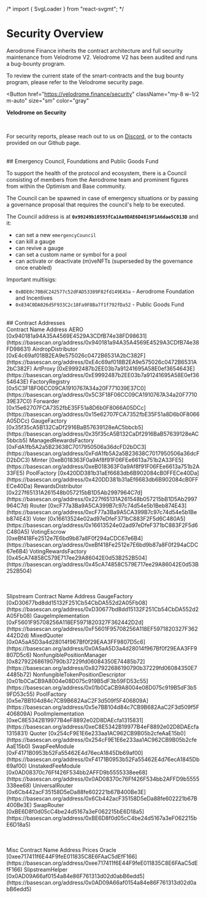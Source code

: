 /* import { SvgLoader } from "react-svgmt"; */

# Security Overview

Aerodrome Finance inherits the contract architecture and full security
maintenance from Velodrome V2. Velodrome V2 has been audited and runs a
bug-bounty program.

To review the current state of the smart-contracts and the bug bounty program,
please refer to the Velodrome security page.

<Button
  href="https://velodrome.finance/security"
  className="my-8 w-1/2 m-auto"
  size="sm"
  color="gray"
>
  <strong>Velodrome on Security</strong>
</Button>

<br />

For security reports, please reach out to us on <a className="text-primary
underline hover:no-underline underline-offset-2"
href="https://discord.gg/aerodrome">Discord</a>, or to the contacts provided on
our Github page.

<div id="emergency"></div>
<br />
## Emergency Council, Foundations and Public Goods Fund

To support the health of the protocol and ecosystem, there is a Council
consisting of members from the Aerodrome team and prominent figures from within
the Optimism and Base community.

The Council can be spawned in case of emergency situations or by passing
a governance proposal that requires the council's help to be executed.

The Council address is at **`0x99249b10593fCa1Ae9DAE6D4819F1A6dae5C013D`** and it:

- can set a new `emergencyCouncil`
- can kill a gauge
- can revive a gauge
- can set a custom name or symbol for a pool
- can activate or deactivate (m)veNFTs (superseded by the governance once enabled)

Important multisigs:

- `0xBDE0c70BdC242577c52dFAD53389F82fd149EA5a` - Aerodrome Foundation and Incentives
- `0x834C0DA026d5F933C2c18Fa9F8Ba7f1f792fDa52` - Public Goods Fund

<div id="contracts"></div>
<br />
## Contract Addresses

<br />

<Table striped>
  <Table.Head className="bg-primary text-white dark:bg-50">
    <Table.HeadCell>Contract Name</Table.HeadCell>
    <Table.HeadCell>Address</Table.HeadCell>
  </Table.Head>
  <Table.Body className="font-mono">
    <Table.Row>
      <Table.Cell>AERO</Table.Cell>
      <Table.Cell>
        [0x940181a94A35A4569E4529A3CDfB74e38FD98631](https://basescan.org/address/0x940181a94A35A4569E4529A3CDfB74e38FD98631)
      </Table.Cell>
    </Table.Row>
    <Table.Row>
      <Table.Cell>AirdropDistributor</Table.Cell>
      <Table.Cell>
        [0xE4c69af018B2EA9e575026c0472B6531A2bC382F](https://basescan.org/address/0xE4c69af018B2EA9e575026c0472B6531A2bC382F)
      </Table.Cell>
    </Table.Row>
    <Table.Row>
      <Table.Cell>ArtProxy</Table.Cell>
      <Table.Cell>
        [0xE9992487b2EE03b7a91241695A58E0ef3654643E](https://basescan.org/address/0xE9992487b2EE03b7a91241695A58E0ef3654643E)
      </Table.Cell>
    </Table.Row>
    <Table.Row>
      <Table.Cell>FactoryRegistry</Table.Cell>
      <Table.Cell>
        [0x5C3F18F06CC09CA1910767A34a20F771039E37C0](https://basescan.org/address/0x5C3F18F06CC09CA1910767A34a20F771039E37C0)
      </Table.Cell>
    </Table.Row>
    <Table.Row>
      <Table.Cell>Forwarder</Table.Cell>
      <Table.Cell>
        [0x15e62707FCA7352fbE35F51a8D6b0F8066A05DCc](https://basescan.org/address/0x15e62707FCA7352fbE35F51a8D6b0F8066A05DCc)
      </Table.Cell>
    </Table.Row>
    <Table.Row>
      <Table.Cell>GaugeFactory</Table.Cell>
      <Table.Cell>
        [0x35f35cA5B132CaDf2916BaB57639128eAC5bbcb5](https://basescan.org/address/0x35f35cA5B132CaDf2916BaB57639128eAC5bbcb5)
      </Table.Cell>
    </Table.Row>
    <Table.Row>
      <Table.Cell>ManagedRewardsFactory</Table.Cell>
      <Table.Cell>
        [0xFdA1fb5A2a5B23638C7017950506a36dcFD2bDC3](https://basescan.org/address/0xFdA1fb5A2a5B23638C7017950506a36dcFD2bDC3)
      </Table.Cell>
    </Table.Row>
    <Table.Row>
      <Table.Cell>Minter</Table.Cell>
      <Table.Cell>
        [0xeB018363F0a9Af8f91F06FEe6613a751b2A33FE5](https://basescan.org/address/0xeB018363F0a9Af8f91F06FEe6613a751b2A33FE5)
      </Table.Cell>
    </Table.Row>
    <Table.Row>
      <Table.Cell>PoolFactory</Table.Cell>
      <Table.Cell>
        [0x420DD381b31aEf6683db6B902084cB0FFECe40Da](https://basescan.org/address/0x420DD381b31aEf6683db6B902084cB0FFECe40Da)
      </Table.Cell>
    </Table.Row>
    <Table.Row>
      <Table.Cell>RewardsDistributor</Table.Cell>
      <Table.Cell>
        [0x227f65131A261548b057215bB1D5Ab2997964C7d](https://basescan.org/address/0x227f65131A261548b057215bB1D5Ab2997964C7d)
      </Table.Cell>
    </Table.Row>
    <Table.Row>
      <Table.Cell>Router</Table.Cell>
      <Table.Cell>
        [0xcF77a3Ba9A5CA399B7c97c74d54e5b1Beb874E43](https://basescan.org/address/0xcF77a3Ba9A5CA399B7c97c74d54e5b1Beb874E43)
      </Table.Cell>
    </Table.Row>
    <Table.Row>
      <Table.Cell>Voter</Table.Cell>
      <Table.Cell>
        [0x16613524e02ad97eDfeF371bC883F2F5d6C480A5](https://basescan.org/address/0x16613524e02ad97eDfeF371bC883F2F5d6C480A5)
      </Table.Cell>
    </Table.Row>
    <Table.Row>
      <Table.Cell>VotingEscrow</Table.Cell>
      <Table.Cell>
        [0xeBf418Fe2512e7E6bd9b87a8F0f294aCDC67e6B4](https://basescan.org/address/0xeBf418Fe2512e7E6bd9b87a8F0f294aCDC67e6B4)
      </Table.Cell>
    </Table.Row>
    <Table.Row>
      <Table.Cell>VotingRewardsFactory</Table.Cell>
      <Table.Cell>
        [0x45cA74858C579E717ee29A86042E0d53B252B504](https://basescan.org/address/0x45cA74858C579E717ee29A86042E0d53B252B504)
      </Table.Cell>
    </Table.Row>
  </Table.Body>
</Table>

<br />

<Table striped>
  <Table.Head>
    <Table.HeadCell>Slipstream Contract Name</Table.HeadCell>
    <Table.HeadCell>Address</Table.HeadCell>
  </Table.Head>
  <Table.Body className="font-mono">
    <Table.Row>
      <Table.Cell>GaugeFactory</Table.Cell>
      <Table.Cell>
        [0xD30677bd8dd15132F251Cb54CbDA552d2A05Fb08](https://basescan.org/address/0xD30677bd8dd15132F251Cb54CbDA552d2A05Fb08)
      </Table.Cell>
    </Table.Row>
    <Table.Row>
      <Table.Cell>GaugeImplementation</Table.Cell>
      <Table.Cell>
        [0xF5601F95708256A118EF5971820327F362442D2d](https://basescan.org/address/0xF5601F95708256A118EF5971820327F362442D2d)
      </Table.Cell>
    </Table.Row>
    <Table.Row>
      <Table.Cell>MixedQuoter</Table.Cell>
      <Table.Cell>
        [0x0A5aA5D3a4d28014f967Bf0f29EAA3FF9807D5c6](https://basescan.org/address/0x0A5aA5D3a4d28014f967Bf0f29EAA3FF9807D5c6)
      </Table.Cell>
    </Table.Row>
    <Table.Row>
      <Table.Cell>NonfungiblePositionManager</Table.Cell>
      <Table.Cell>
        [0x827922686190790b37229fd06084350E74485b72](https://basescan.org/address/0x827922686190790b37229fd06084350E74485b72)
      </Table.Cell>
    </Table.Row>
    <Table.Row>
      <Table.Cell>NonfungibleTokenPositionDescriptor</Table.Cell>
      <Table.Cell>
        [0x01b0CaCB9A8004e08D075c919B5dF3b59FD53c55](https://basescan.org/address/0x01b0CaCB9A8004e08D075c919B5dF3b59FD53c55)
      </Table.Cell>
    </Table.Row>
    <Table.Row>
      <Table.Cell>PoolFactory</Table.Cell>
      <Table.Cell>
        [0x5e7BB104d84c7CB9B682AaC2F3d509f5F406809A](https://basescan.org/address/0x5e7BB104d84c7CB9B682AaC2F3d509f5F406809A)
      </Table.Cell>
    </Table.Row>
    <Table.Row>
      <Table.Cell>PoolImplementation</Table.Cell>
      <Table.Cell>
        [0xeC8E5342B19977B4eF8892e02D8DAEcfa1315831](https://basescan.org/address/0xeC8E5342B19977B4eF8892e02D8DAEcfa1315831)
      </Table.Cell>
    </Table.Row>
    <Table.Row>
      <Table.Cell>Quoter</Table.Cell>
      <Table.Cell>
        [0x254cF9E1E6e233aa1AC962CB9B05b2cfeAaE15b0](https://basescan.org/address/0x254cF9E1E6e233aa1AC962CB9B05b2cfeAaE15b0)
      </Table.Cell>
    </Table.Row>
    <Table.Row>
      <Table.Cell>SwapFeeModule</Table.Cell>
      <Table.Cell>
        [0xF4171B0953b52Fa55462E4d76ecA1845Db69af00](https://basescan.org/address/0xF4171B0953b52Fa55462E4d76ecA1845Db69af00)
      </Table.Cell>
    </Table.Row>
    <Table.Row>
      <Table.Cell>UnstakedFeeModule</Table.Cell>
      <Table.Cell>
        [0x0AD08370c76Ff426F534bb2AFFD9b5555338ee68](https://basescan.org/address/0x0AD08370c76Ff426F534bb2AFFD9b5555338ee68)
      </Table.Cell>
    </Table.Row>
    <Table.Row>
      <Table.Cell>UniversalRouter</Table.Cell>
      <Table.Cell>
        [0x6Cb442acF35158D5eDa88fe602221b67B400Be3E](https://basescan.org/address/0x6Cb442acF35158D5eDa88fe602221b67B400Be3E)
      </Table.Cell>
    </Table.Row>
    <Table.Row>
      <Table.Cell>SwapRouter</Table.Cell>
      <Table.Cell>
        [0xBE6D8f0d05cC4be24d5167a3eF062215bE6D18a5](https://basescan.org/address/0xBE6D8f0d05cC4be24d5167a3eF062215bE6D18a5)
      </Table.Cell>
    </Table.Row>
  </Table.Body>
</Table>

<br />

<Table striped>
  <Table.Head>
    <Table.HeadCell>Misc Contract Name</Table.HeadCell>
    <Table.HeadCell>Address</Table.HeadCell>
  </Table.Head>
  <Table.Body className="font-mono">
    <Table.Row>
      <Table.Cell>Prices Oracle</Table.Cell>
      <Table.Cell>
        [0xee717411f6E44F9feE011835C8E6FAaC5dEfF166](https://basescan.org/address/0xee717411f6E44F9feE011835C8E6FAaC5dEfF166)
      </Table.Cell>
    </Table.Row>
    <Table.Row>
      <Table.Cell>SlipstreamHelper</Table.Cell>
      <Table.Cell>
        [0x0AD09A66af0154a84e86F761313d02d0abB6edd5](https://basescan.org/address/0x0AD09A66af0154a84e86F761313d02d0abB6edd5)
      </Table.Cell>
    </Table.Row>
  </Table.Body>
</Table>
